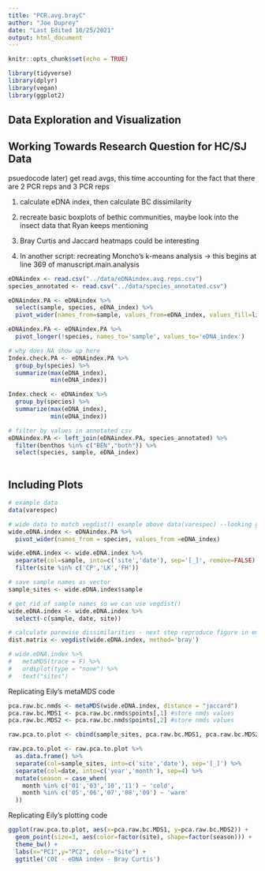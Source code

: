 ```yaml
---
title: "PCR.avg.brayC"
author: "Joe Duprey"
date: "Last Edited 10/25/2021"
output: html_document
---
```


```r
knitr::opts_chunk$set(echo = TRUE)

library(tidyverse)
library(dplyr)
library(vegan)
library(ggplot2)
```

## Data Exploration and Visualization 
## Working Towards Research Question for HC/SJ Data

psuedocode 
later) get read avgs, this time accounting for the fact that there are 2 PCR reps
and 3 PCR reps

1) calculate eDNA index, then calculate BC dissimilarity

2) recreate basic boxplots of bethic communities, maybe look into the insect
data that Ryan keeps mentioning

3) Bray Curtis and Jaccard heatmaps could be interesting 

4) In another script: recreating Moncho's k-means analysis -> this begins at line 369 of manuscript.main.analysis

```r
eDNAindex <- read.csv("../data/eDNAindex.avg.reps.csv")
species_annotated <- read.csv("../data/species_annotated.csv")

eDNAindex.PA <- eDNAindex %>%
  select(sample, species, eDNA_index) %>%
  pivot_wider(names_from=sample, values_from=eDNA_index, values_fill=list(eDNA_index=0))

eDNAindex.PA <- eDNAindex.PA %>%  
  pivot_longer(!species, names_to='sample', values_to='eDNA_index') 

# why does NA show up here
Index.check.PA <- eDNAindex.PA %>% 
  group_by(species) %>% 
  summarize(max(eDNA_index),
            min(eDNA_index))

Index.check <- eDNAindex %>%
  group_by(species) %>% 
  summarize(max(eDNA_index),
            min(eDNA_index))

# filter by values in annotated csv 
eDNAindex.PA <- left_join(eDNAindex.PA, species_annotated) %>%
  filter(benthos %in% c("BEN","both")) %>%
  select(species, sample, eDNA_index)
  

```

## Including Plots

```r
# example data 
data(varespec)

# wide data to match vegdist() example above data(varespec) --looking good so far 10/8/2021
wide.eDNA.index <- eDNAindex.PA %>%
  pivot_wider(names_from = species, values_from =eDNA_index)

wide.eDNA.index <- wide.eDNA.index %>%
  separate(col=sample, into=c('site','date'), sep='[_]', remove=FALSE) %>%
  filter(site %in% c('CP','LK','FH'))

# save sample names as vector
sample_sites <- wide.eDNA.index$sample

# get rid of sample names so we can use vegdist()
wide.eDNA.index <- wide.eDNA.index %>%
  select(-c(sample, date, site))

# calculate parewise dissimilarities - next step reproduce figure in emily's tides paper! 
dist.matrix <- vegdist(wide.eDNA.index, method='bray')
```

```r
# wide.eDNA.index %>%
#   metaMDS(trace = F) %>%
#   ordiplot(type = "none") %>%
#   text("sites")
```

Replicating Eily's metaMDS code 
```r
pca.raw.bc.nmds <- metaMDS(wide.eDNA.index, distance = "jaccard")
pca.raw.bc.MDS1 <- pca.raw.bc.nmds$points[,1] #store nmds values
pca.raw.bc.MDS2 <- pca.raw.bc.nmds$points[,2] #store nmds values 

raw.pca.to.plot <- cbind(sample_sites, pca.raw.bc.MDS1, pca.raw.bc.MDS2)

raw.pca.to.plot <- raw.pca.to.plot %>%
  as.data.frame() %>%
  separate(col=sample_sites, into=c('site','date'), sep='[_]') %>%
  separate(col=date, into=c('year','month'), sep=4) %>%
  mutate(season = case_when(
    month %in% c('01','03','10','11') ~ 'cold',
    month %in% c('05','06','07','08','09') ~ 'warm'
  ))
```

Replicating Eily's plotting code 
```r
ggplot(raw.pca.to.plot, aes(x=pca.raw.bc.MDS1, y=pca.raw.bc.MDS2)) +
  geom_point(size=3, aes(color=factor(site), shape=factor(season))) +
  theme_bw() +
  labs(x="PC1",y="PC2", color="Site") +
  ggtitle('COI - eDNA index - Bray Curtis') 
```

